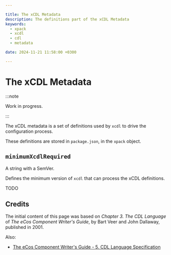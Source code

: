 ```yaml
---

title: The xCDL Metadata
description: The definitions part of the xCDL Metadata
keywords:
  - xpack
  - xcdl
  - cdl
  - metadata

date: 2024-11-21 11:58:00 +0300

---
```


# The xCDL Metadata

:::note

Work in progress.

:::

The xCDL metadata is a set of definitions used by `xcdl` to drive the
configuration process.

These definitions are stored in `package.json`, in the `xpack` object.

## `minimumXcdlRequired`

A string with a SemVer.

Defines the minimum version of `xcdl` that can process the xCDL definitions.

TODO

Credits
-------

The initial content of this page was based on *Chapter 3. The CDL Language* of *The eCos Component Writer's Guide*, by Bart Veer and John Dallaway, published in 2001.

Also:

- [The eCos Component Writer's Guide - 5. CDL Language Specification](https://ecos.sourceware.org/docs-latest/cdl-guide/reference.html)
